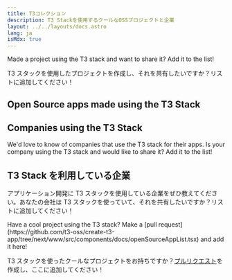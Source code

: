```yaml
---
title: T3コレクション
description: T3 Stackを使用するクールなOSSプロジェクトと企業
layout: ../../layouts/docs.astro
lang: ja
isMdx: true
---
```



Made a project using the T3 stack and want to share it? Add it to the list!

T3 スタックを使用したプロジェクトを作成し、それを共有したいですか？リストに追加してください！

## Open Source apps made using the T3 Stack

<OpenSourceAppList />

## Companies using the T3 Stack

We'd love to know of companies that use the T3 stack for their apps. Is your company using the T3 stack and would like to share it? Add it to the list!

## T3 Stack を利用している企業

アプリケーション開発に T3 スタックを使用している企業をぜひ教えてください。あなたの会社は T3 スタックを使っていて、それを共有したいですか？リストに追加してください！

<CompanyList />

<Callout type="tip">
  Have a cool project using the T3 stack? Make a [pull
  request](https://github.com/t3-oss/create-t3-app/tree/next/www/src/components/docs/openSourceAppList.tsx)
  and add it here!

T3 スタックを使ったクールなプロジェクトをお持ちですか？[プルリクエスト](https://github.com/t3-oss/create-t3-app/tree/next/www/src/components/docs/openSourceAppList.tsx)を作成し、ここに追加してください！

</Callout>
